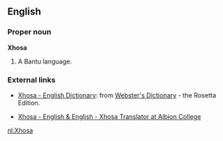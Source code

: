 ==English==

===Proper noun===
{{wikipedia}}
'''Xhosa'''
# A Bantu language.<!-- ? -->
{{stub}}

=== External links ===
*[http://www.websters-online-dictionary.org/definition/Xhosa-english/ Xhosa - English Dictionary]: from [http://www.websters-online-dictionary.org/ Webster's Dictionary] - the Rosetta Edition.

*[http://mokennon2.albion.edu/xhosa.htm Xhosa - English & English - Xhosa  Translator at Albion College]

[[nl:Xhosa]]
